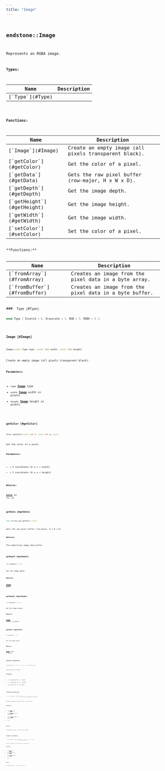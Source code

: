 ```yaml
---
title: "Image"
---
```


## <code className="doc-symbol doc-symbol-class"/> endstone::Image

Represents an RGBA image.








**Types:**

<table>
<thead>
   <tr>
      <th>Name</th>
      <th>Description</th>
   </tr>
</thead>
<tbody>
<tr key="classendstone_1_1_image_1ab90b74144efbc447609b079e7089dd3b">
    <td>[`Type`](#Type)</td>
    <td></td>
</tr>
</tbody>
</table>









**Functions:**

<table>
<thead>
   <tr>
      <th>Name</th>
      <th>Description</th>
   </tr>
</thead>
<tbody>
<tr key="classendstone_1_1_image_1a312c38a53a5e27f6b10c4d0e62f1f630">
    <td>[`Image`](#Image)</td>
    <td>Create an empty image (all pixels transparent black).</td>
</tr>
<tr key="classendstone_1_1_image_1a58311542846d5ed447a69f2c17d06d6c">
    <td>[`getColor`](#getColor)</td>
    <td>Get the color of a pixel.</td>
</tr>
<tr key="classendstone_1_1_image_1a11876f62967de8de031c79aee31cc3a6">
    <td>[`getData`](#getData)</td>
    <td>Gets the raw pixel buffer (row-major, H x W x D).</td>
</tr>
<tr key="classendstone_1_1_image_1ac87dac3e15a668005e46fc9e31c82d65">
    <td>[`getDepth`](#getDepth)</td>
    <td>Get the image depth.</td>
</tr>
<tr key="classendstone_1_1_image_1a1a37e02cab2cd6c3e80c9b50b2ec8c93">
    <td>[`getHeight`](#getHeight)</td>
    <td>Get the image height.</td>
</tr>
<tr key="classendstone_1_1_image_1ab592f7b0673fc9dcbaf9e9ebfcc1a76b">
    <td>[`getWidth`](#getWidth)</td>
    <td>Get the image width.</td>
</tr>
<tr key="classendstone_1_1_image_1a3345e47562e1f00eaf6d3e944517f60f">
    <td>[`setColor`](#setColor)</td>
    <td>Set the color of a pixel.</td>
</tr>
</tbody>
</table>
**Functions:**

<table>
<thead>
   <tr>
      <th>Name</th>
      <th>Description</th>
   </tr>
</thead>
<tbody>
<tr key="classendstone_1_1_image_1a3a1c8f43ddaa26480349a1bb1e13132f">
    <td>[`fromArray`](#fromArray)</td>
    <td>Creates an image from the pixel data in a byte array.</td>
</tr>
<tr key="classendstone_1_1_image_1a34842adf667ed77decdc8a3de25d4367">
    <td>[`fromBuffer`](#fromBuffer)</td>
    <td>Creates an image from the pixel data in a byte buffer.</td>
</tr>
</tbody>
</table>
### <code className="doc-symbol doc-symbol-enum"/> Type [#Type]

```cpp
enum Type { Invalid = 0, Grayscale = 1, RGB = 3, RGBA = 4 };
```
### <code className="doc-symbol doc-symbol-function"/> Image [#Image]

```cpp
Image(const Type type, const int width, const int height)
```

Create an empty image (all pixels transparent black).





**Parameters:**


* `type` [**Image**](classendstone_1_1_image.md) type 
* `width` [**Image**](classendstone_1_1_image.md) width in pixels 
* `height` [**Image**](classendstone_1_1_image.md) height in pixels 




        
### <code className="doc-symbol doc-symbol-function"/> getColor [#getColor]

```cpp
Color getColor(const int x, const int y) const
```

Get the color of a pixel.





**Parameters:**


* `x` X coordinate (0 ≤ x &lt; width) 
* `y` Y coordinate (0 ≤ y &lt; height)



**Returns:**

[**Color**](classendstone_1_1_color.md) at (x, y) 





        
### <code className="doc-symbol doc-symbol-function"/> getData [#getData]

```cpp
std::string_view getData() const
```

Gets the raw pixel buffer (row-major, H x W x D).





**Returns:**

The underlying image data buffer 





        
### <code className="doc-symbol doc-symbol-function"/> getDepth [#getDepth]

```cpp
int getDepth() const
```

Get the image depth.





**Returns:**

[**Image**](classendstone_1_1_image.md) depth 





        
### <code className="doc-symbol doc-symbol-function"/> getHeight [#getHeight]

```cpp
int getHeight() const
```

Get the image height.





**Returns:**

[**Image**](classendstone_1_1_image.md) height in pixels 





        
### <code className="doc-symbol doc-symbol-function"/> getWidth [#getWidth]

```cpp
int getWidth() const
```

Get the image width.





**Returns:**

[**Image**](classendstone_1_1_image.md) width in pixels 





        
### <code className="doc-symbol doc-symbol-function"/> setColor [#setColor]

```cpp
void setColor(const int x, const int y, const Color color)
```

Set the color of a pixel.





**Parameters:**


* `x` X coordinate (0 ≤ x &lt; width) 
* `y` Y coordinate (0 ≤ y &lt; height) 
* `color` New color for the pixel 




        
### <code className="doc-symbol doc-symbol-function"/> fromArray [#fromArray]

```cpp
static Result<Image> fromArray(Type type, const int width, const int height,
                               const std::vector<unsigned char> &array)
```

Creates an image from the pixel data in a byte array.





**Parameters:**


* `type` [**Image**](classendstone_1_1_image.md) type 
* `width` [**Image**](classendstone_1_1_image.md) width in pixels 
* `height` [**Image**](classendstone_1_1_image.md) height in pixels 
* `array` 



**Returns:**

The image on success, or an error on failure. 





        
### <code className="doc-symbol doc-symbol-function"/> fromBuffer [#fromBuffer]

```cpp
static Result<Image> fromBuffer(Type type, const int width, const int height,
                                std::string_view buffer)
```

Creates an image from the pixel data in a byte buffer.





**Parameters:**


* `type` [**Image**](classendstone_1_1_image.md) type 
* `width` [**Image**](classendstone_1_1_image.md) width in pixels 
* `height` [**Image**](classendstone_1_1_image.md) height in pixels 
* `buffer` 



**Returns:**

The image on success, or an error on failure. 





        